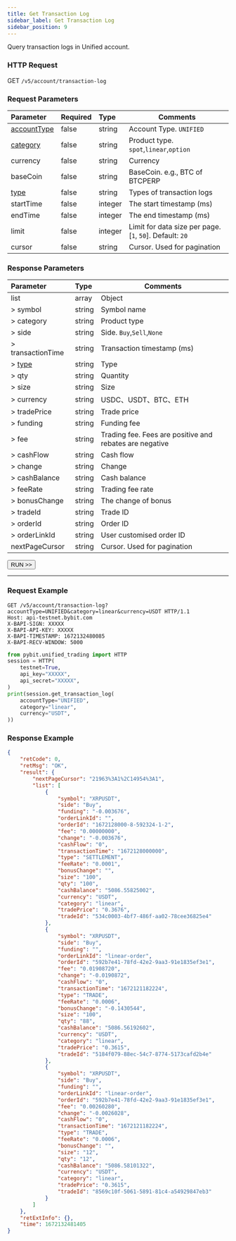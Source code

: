 ```yaml
---
title: Get Transaction Log
sidebar_label: Get Transaction Log
sidebar_position: 9
---
```

Query transaction logs in Unified account.

### HTTP Request
GET `/v5/account/transaction-log`

### Request Parameters
| Parameter | Required | Type | Comments|
|:----- |:-------|:-----|------ |
|[accountType](../enum#accounttype) |false |string |Account Type. `UNIFIED`|
|[category](../enum#category) |false |string |Product type. `spot`,`linear`,`option`|
|currency |false |string |Currency |
|baseCoin |false |string |BaseCoin. e.g., BTC of BTCPERP|
|[type](../enum#type) |false |string |Types of transaction logs|
|startTime |false |integer |The start timestamp (ms) |
|endTime |false	|integer |The end timestamp (ms) |
|limit |false |integer |Limit for data size per page. [`1`, `50`]. Default: `20`|
|cursor |false |string |Cursor. Used for pagination|

### Response Parameters
| Parameter | Type | Comments|
|:----- |:-----|----- |
|list |array |Object |
|> symbol |string |Symbol name |
|> category |string |Product type |
|> side |string |Side. `Buy`,`Sell`,`None` |
|> transactionTime |string |Transaction timestamp (ms)|
|> [type](../enum#type) |string |Type |
|> qty	|string	|Quantity |
|> size |string |Size |
|> currency |string |USDC、USDT、BTC、ETH |
|> tradePrice |string |Trade price |
|> funding	|string	|Funding fee|
|> fee	|string	|Trading fee. Fees are positive and rebates are negative |
|> cashFlow |string |Cash flow |
|> change |string |Change |
|> cashBalance	|string	|Cash balance|
|> feeRate	|string	|Trading fee rate |
|> bonusChange	|string	|The change of bonus |
|> tradeId	|string |Trade ID |
|> orderId	|string	|Order ID |
|> orderLinkId	|string	|User customised order ID |
|nextPageCursor	|string	|Cursor. Used for pagination |

<a href="/api-explorer/v5/account/transaction-log"><Button>RUN >></Button></a>

---

### Request Example

<Tabs groupId="programming-languages">
<TabItem value="http" label="HTTP">

```http
GET /v5/account/transaction-log?accountType=UNIFIED&category=linear&currency=USDT HTTP/1.1
Host: api-testnet.bybit.com
X-BAPI-SIGN: XXXXX
X-BAPI-API-KEY: XXXXX
X-BAPI-TIMESTAMP: 1672132480085
X-BAPI-RECV-WINDOW: 5000
```

</TabItem>
<TabItem value="python" label="Python">

```python
from pybit.unified_trading import HTTP
session = HTTP(
    testnet=True,
    api_key="XXXXX",
    api_secret="XXXXX",
)
print(session.get_transaction_log(
    accountType="UNIFIED",
    category="linear",
    currency="USDT",
))
```

</TabItem>
</Tabs>

### Response Example

```json
{
    "retCode": 0,
    "retMsg": "OK",
    "result": {
        "nextPageCursor": "21963%3A1%2C14954%3A1",
        "list": [
            {
                "symbol": "XRPUSDT",
                "side": "Buy",
                "funding": "-0.003676",
                "orderLinkId": "",
                "orderId": "1672128000-8-592324-1-2",
                "fee": "0.00000000",
                "change": "-0.003676",
                "cashFlow": "0",
                "transactionTime": "1672128000000",
                "type": "SETTLEMENT",
                "feeRate": "0.0001",
                "bonusChange": "",
                "size": "100",
                "qty": "100",
                "cashBalance": "5086.55825002",
                "currency": "USDT",
                "category": "linear",
                "tradePrice": "0.3676",
                "tradeId": "534c0003-4bf7-486f-aa02-78cee36825e4"
            },
            {
                "symbol": "XRPUSDT",
                "side": "Buy",
                "funding": "",
                "orderLinkId": "linear-order",
                "orderId": "592b7e41-78fd-42e2-9aa3-91e1835ef3e1",
                "fee": "0.01908720",
                "change": "-0.0190872",
                "cashFlow": "0",
                "transactionTime": "1672121182224",
                "type": "TRADE",
                "feeRate": "0.0006",
                "bonusChange": "-0.1430544",
                "size": "100",
                "qty": "88",
                "cashBalance": "5086.56192602",
                "currency": "USDT",
                "category": "linear",
                "tradePrice": "0.3615",
                "tradeId": "5184f079-88ec-54c7-8774-5173cafd2b4e"
            },
            {
                "symbol": "XRPUSDT",
                "side": "Buy",
                "funding": "",
                "orderLinkId": "linear-order",
                "orderId": "592b7e41-78fd-42e2-9aa3-91e1835ef3e1",
                "fee": "0.00260280",
                "change": "-0.0026028",
                "cashFlow": "0",
                "transactionTime": "1672121182224",
                "type": "TRADE",
                "feeRate": "0.0006",
                "bonusChange": "",
                "size": "12",
                "qty": "12",
                "cashBalance": "5086.58101322",
                "currency": "USDT",
                "category": "linear",
                "tradePrice": "0.3615",
                "tradeId": "8569c10f-5061-5891-81c4-a54929847eb3"
            }
        ]
    },
    "retExtInfo": {},
    "time": 1672132481405
}
```
